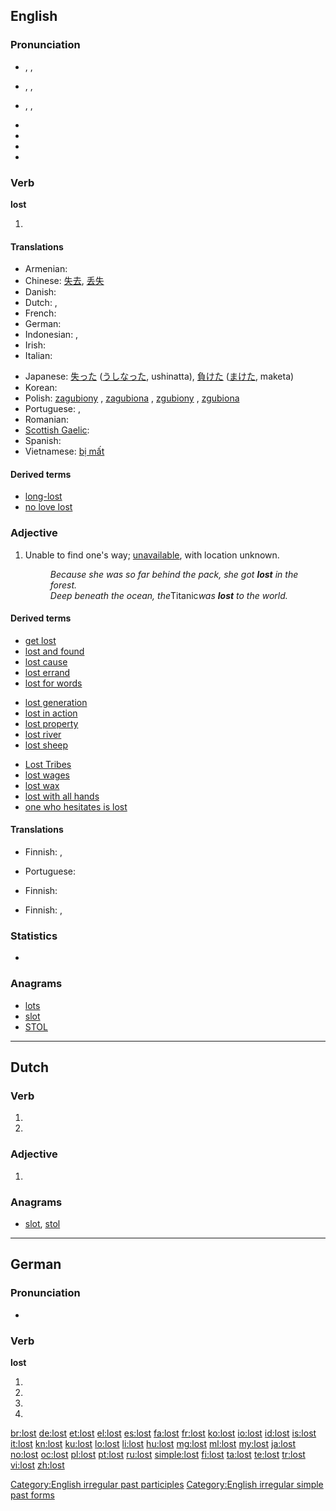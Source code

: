 ==English==

===Pronunciation===
* {{a|UK}} {{enPR|lŏst}}, {{IPA|/lɒst/}}, {{SAMPA|/lQst/}}
* {{a|US}} {{enPR|lôst}}, {{IPA|/lɔst/}}, {{SAMPA|/lOst/}}
* {{a|cot-caught}} {{enPR|läst}}, {{IPA|/lɑst/}}, {{SAMPA|/lAst/}}
* {{audio|En-ca-lost.ogg|Audio (CA)}}
* {{audio|en-us-lost.ogg|Audio (US)}}
* {{audio|En-uk-lost.ogg|Audio (UK)}}
* {{rhymes|ɒst}}

===Verb===
'''lost'''

# {{past of|lose}}

====Translations====
{{trans-top|past tense of ''lose''}}
* Armenian: {{t|hy|կորած|tr=koraç}}
* Chinese: [[失去]], [[丢失]]
* Danish: {{t|da|tabt}}
* Dutch: {{t-|nl|verloren}}, {{t-|nl|verdwaald}}
* French: {{t+|fr|perdu}}
* German: {{t+|de|verloren}}
* Indonesian: {{t+|id|hilang|alt=kehilangan|xs=Indonesian}}, {{t-|id|kalah|xs=Indonesian}}
* Irish: {{t-|ga|caillte|xs=Irish}}
* Italian: {{t+|it|perso}}
{{trans-mid}}
* Japanese: [[失った]] ([[うしなった]], ushinatta), [[負けた]] ([[まけた]], maketa)
* Korean: {{t|ko|잃었다|tr=yi-reot-da|sc=Hang}}
* Polish: [[zagubiony]] {{m}} , [[zagubiona]] {{m}}, [[zgubiony]] {{m}}, [[zgubiona]] {{f}}
* Portuguese: {{t+|pt|perdido|m}}, {{t+|pt|perdida|f}}
* Romanian: {{t-|ro|pierdut}}
* [[Scottish Gaelic]]: {{t-|gd|caillte|xs=Scottish Gaelic}}
* Spanish: {{t+|es|perdido|m}}
* Vietnamese: [[bị mất]]
{{trans-bottom}}

====Derived terms====
* [[long-lost]]
* [[no love lost]]

===Adjective===
{{en-adj}}

# Unable to find one's way; [[unavailable]], with location unknown.
#: ''Because she was so far behind the pack, she got '''lost''' in the forest.''
#: ''Deep beneath the ocean, the ''Titanic'' was '''lost''' to the world.''

====Derived terms====
{{rel-top3|Terms derived from ''lost'' (adjective)}}
* [[get lost]]
* [[lost and found]]
* [[lost cause]]
* [[lost errand]]
* [[lost for words]]
{{rel-mid3}}
* [[lost generation]]
* [[lost in action]]
* [[lost property]]
* [[lost river]]
* [[lost sheep]]
{{rel-mid3}}
* [[Lost Tribes]]
* [[lost wages]]
* [[lost wax]]
* [[lost with all hands]]
* [[one who hesitates is lost]]
{{rel-bottom}}

====Translations====
{{trans-top|unable to find one's way}}
* Finnish: {{t|fi|eksynyt}}, {{t|fi|eksyksissä}}
{{trans-mid}}
* Portuguese: {{t|pt|perdido}}
{{trans-bottom}}

{{trans-top|unavailable}}
* Finnish: {{t|fi|poissa}}
{{trans-mid}}
{{trans-bottom}}

{{trans-top|with location unknown}}
* Finnish: {{t|fi|kadonnut}}, {{t|fi|kadoksissa}}
{{trans-mid}}
{{trans-bottom}}

===Statistics===
* {{rank|friends|forth|fire|379|lost|human|kept|business}}

===Anagrams===
* [[lots#English|lots]]
* [[slot#English|slot]]
* [[STOL#English|STOL]]

[[Category:English irregular past participles]]
[[Category:English irregular simple past forms]]

----

==Dutch==

===Verb===
{{infl|nl}}

# {{nl-verb-form|p=23|n=sg|t=pres|m=ind|lossen}}
# {{nl-verb-form|n=pl|m=imp|lossen}}

===Adjective===
{{infl|nl}}

# {{nl-adj-form|d=sup|los}}

===Anagrams===
* [[slot#Dutch|slot]], [[stol#Dutch|stol]]

----

==German==

===Pronunciation===
* {{IPA|/loːst/|lang=de}}

===Verb===
'''lost'''

# {{de-verb form of|losen|2|s|g}}
# {{de-verb form of|losen|3|s|g}}
# {{de-verb form of|losen|2|p|g}}
# {{de-verb form of|losen|i|p}}

[[br:lost]]
[[de:lost]]
[[et:lost]]
[[el:lost]]
[[es:lost]]
[[fa:lost]]
[[fr:lost]]
[[ko:lost]]
[[io:lost]]
[[id:lost]]
[[is:lost]]
[[it:lost]]
[[kn:lost]]
[[ku:lost]]
[[lo:lost]]
[[li:lost]]
[[hu:lost]]
[[mg:lost]]
[[ml:lost]]
[[my:lost]]
[[ja:lost]]
[[no:lost]]
[[oc:lost]]
[[pl:lost]]
[[pt:lost]]
[[ru:lost]]
[[simple:lost]]
[[fi:lost]]
[[ta:lost]]
[[te:lost]]
[[tr:lost]]
[[vi:lost]]
[[zh:lost]]